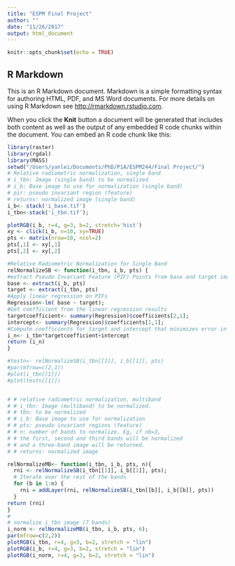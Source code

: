 ```yaml
---
title: "ESPM Final Project"
author: ""
date: "11/26/2017"
output: html_document
---
```


```r
knitr::opts_chunk$set(echo = TRUE)
```

## R Markdown

This is an R Markdown document. Markdown is a simple formatting syntax for authoring HTML, PDF, and MS Word documents. For more details on using R Markdown see <http://rmarkdown.rstudio.com>.

When you click the **Knit** button a document will be generated that includes both content as well as the output of any embedded R code chunks within the document. You can embed an R code chunk like this:

```r
library(raster)
library(rgdal)
library(MASS)
setwd("/Users/yanlei/Documents/PhD/P1A/ESPM244/Final Project/")
# Relative radiometric normalization, single band
# i_tbn: Image (single band) to be normalized
# i_b: Base image to use for normalization (single band)
# pir: pseudo invariant region (feature)
# returns: normalized image (single band)
i_b<- stack('i_base.tif')
i_tbn<-stack('i_tbn.tif');
```

```r
plotRGB(i_b, r=4, g=3, b=2, stretch='hist')
xy <- click(i_b, n=10, xy=TRUE)
pts <- matrix(nrow=10, ncol=2)
pts[,1] <- xy[,1]
pts[,2] <- xy[,2]
```

```r

#Relative Radiometric Normalization for Single Band
relNormalizeSB <- function(i_tbn, i_b, pts) {
#extract Pseudo Invariant Feature (PIF) Points from base and target images
base <- extract(i_b, pts)
target <- extract(i_tbn, pts)
#Apply linear regression on PIFs
Regression<-lm( base ~ target);
#Get coefficient from the linear regression results
targetcoefficient<- summary(Regression)$coefficients[2,1];
intercept<- summary(Regression)$coefficients[1,1];
#Compute coefficients for target and intercept that minimizes error in targetcoefficient*i_tbn + intercept = i_b
i_n<- i_tbn*targetcoefficient+intercept
return (i_n)
}

#testn<- relNormalizeSB(i_tbn[[1]], i_b[[1]], pts)
#par(mfrow=c(2,1))
#plot(i_tbn[[1]])
#plot(testn[[1]])


# # relative radiometric normalization, multiband
# # i_tbn: Image (multiband) to be normalized.
# # tbn: to be normalized
# # i_b: Base image to use for normalization
# # pts: pseudo invariant regions (feature)
# # n: number of bands to normalize. Eg, if nb=3,
# # the first, second and third bands will be normalized
# # and a three-band image will be returned.
# # returns: normalized image

relNormalizeMB<- function(i_tbn, i_b, pts, n){
  rni <- relNormalizeSB(i_tbn[[1]], i_b[[1]], pts);
  # Iterate over the rest of the bands
  for (b in 1:n) {
    rni = addLayer(rni, relNormalizeSB(i_tbn[[b]], i_b[[b]], pts))
  }
return (rni)
}
# 
# normalize i_tbn image (7 bands)
i_norm <- relNormalizeMB(i_tbn, i_b, pts, 6);
par(mfrow=c(2,2))
plotRGB(i_tbn, r=4, g=3, b=2, stretch = "lin")
plotRGB(i_b, r=4, g=3, b=2, stretch = "lin")
plotRGB(i_norm, r=4, g=3, b=2, stretch = "lin")
```

